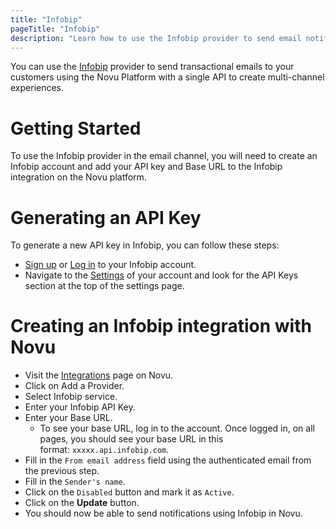 ```yaml
---
title: "Infobip"
pageTitle: "Infobip"
description: "Learn how to use the Infobip provider to send email notifications using Novu"
---
```


You can use the [Infobip](https://www.infobip.com/developers/) provider to send transactional emails to your customers using the Novu Platform with a single API to create multi-channel experiences.

# Getting Started

To use the Infobip provider in the email channel, you will need to create an Infobip account and add your API key and Base URL to the Infobip integration on the Novu platform.

# Generating an API Key

To generate a new API key in Infobip, you can follow these steps:

- [Sign up](https://www.infobip.com/signup) or [Log in](https://portal.infobip.com/login/) to your Infobip account.
- Navigate to the [Settings](https://portal.infobip.com/settings/accounts/api-keys) of your account and look for the API Keys section at the top of the settings page.

# Creating an Infobip integration with Novu

- Visit the [Integrations](https://dashboard-v2.novu.co/integrations?utm_campaign=docs-infobip) page on Novu.
- Click on Add a Provider.
- Select Infobip service.
- Enter your Infobip API Key.
- Enter your Base URL.
  - To see your base URL, log in to the account. Once logged in, on all pages, you should see your base URL in this format: `xxxxx.api.infobip.com`.
- Fill in the `From email address` field using the authenticated email from the previous step.
- Fill in the `Sender's name`.
- Click on the `Disabled` button and mark it as `Active`.
- Click on the **Update** button.
- You should now be able to send notifications using Infobip in Novu.
